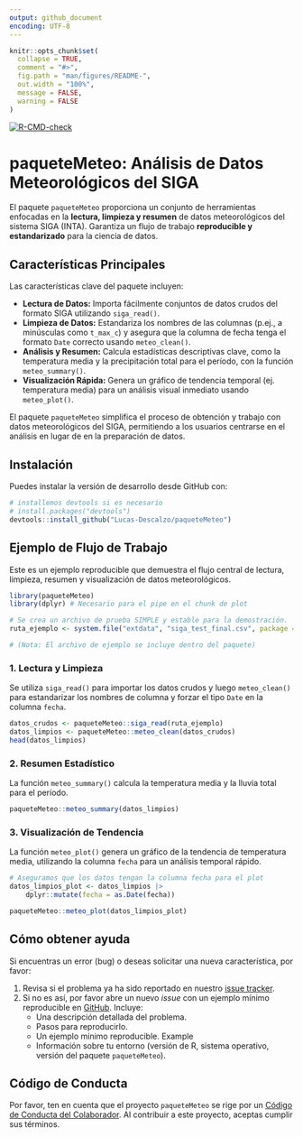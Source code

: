```yaml
---
output: github_document
encoding: UTF-8
---
```



```r
knitr::opts_chunk$set(
  collapse = TRUE,
  comment = "#>",
  fig.path = "man/figures/README-",
  out.width = "100%",
  message = FALSE,
  warning = FALSE
)
```

[![R-CMD-check](https://github.com/Lucas-Descalzo/paqueteMeteo/actions/workflows/R-CMD-check.yaml/badge.svg)](https://github.com/Lucas-Descalzo/paqueteMeteo/actions/workflows/R-CMD-check.yaml)

# paqueteMeteo: Análisis de Datos Meteorológicos del SIGA

El paquete `paqueteMeteo` proporciona un conjunto de herramientas enfocadas en la **lectura, limpieza y resumen** de datos meteorológicos del sistema SIGA (INTA). Garantiza un flujo de trabajo **reproducible y estandarizado** para la ciencia de datos.

## Características Principales

Las características clave del paquete incluyen:

* **Lectura de Datos:** Importa fácilmente conjuntos de datos crudos del formato SIGA utilizando `siga_read()`.
* **Limpieza de Datos:** Estandariza los nombres de las columnas (p.ej., a minúsculas como `t_max_c`) y asegura que la columna de fecha tenga el formato `Date` correcto usando `meteo_clean()`.
* **Análisis y Resumen:** Calcula estadísticas descriptivas clave, como la temperatura media y la precipitación total para el período, con la función `meteo_summary()`.
* **Visualización Rápida:** Genera un gráfico de tendencia temporal (ej. temperatura media) para un análisis visual inmediato usando `meteo_plot()`.

El paquete `paqueteMeteo` simplifica el proceso de obtención y trabajo con datos meteorológicos del SIGA, permitiendo a los usuarios centrarse en el análisis en lugar de en la preparación de datos.

## Instalación

Puedes instalar la versión de desarrollo desde GitHub con:

```r
# installemos devtools si es necesario
# install.packages("devtools")
devtools::install_github("Lucas-Descalzo/paqueteMeteo")
```

## Ejemplo de Flujo de Trabajo

Este es un ejemplo reproducible que demuestra el flujo central de lectura, limpieza, resumen y visualización de datos meteorológicos.

```r
library(paqueteMeteo)
library(dplyr) # Necesario para el pipe en el chunk de plot

# Se crea un archivo de prueba SIMPLE y estable para la demostración.
ruta_ejemplo <- system.file("extdata", "siga_test_final.csv", package = "paqueteMeteo")

# (Nota: El archivo de ejemplo se incluye dentro del paquete)
```

### 1. Lectura y Limpieza

Se utiliza `siga_read()` para importar los datos crudos y luego `meteo_clean()` para estandarizar los nombres de columna y forzar el tipo `Date` en la columna `fecha`.

```r
datos_crudos <- paqueteMeteo::siga_read(ruta_ejemplo)
datos_limpios <- paqueteMeteo::meteo_clean(datos_crudos)
head(datos_limpios)
```

### 2. Resumen Estadístico

La función `meteo_summary()` calcula la temperatura media y la lluvia total para el período.

```r
paqueteMeteo::meteo_summary(datos_limpios)
```

### 3. Visualización de Tendencia

La función `meteo_plot()` genera un gráfico de la tendencia de temperatura media, utilizando la columna `fecha` para un análisis temporal rápido.

```r
# Aseguramos que los datos tengan la columna fecha para el plot
datos_limpios_plot <- datos_limpios |>
    dplyr::mutate(fecha = as.Date(fecha))

paqueteMeteo::meteo_plot(datos_limpios_plot)
```

## Cómo obtener ayuda

Si encuentras un error (bug) o deseas solicitar una nueva característica, por favor:

1.  Revisa si el problema ya ha sido reportado en nuestro [issue tracker](https://github.com/Lucas-Descalzo/paqueteMeteo/issues).
2.  Si no es así, por favor abre un nuevo *issue* con un ejemplo mínimo reproducible en [GitHub](https://github.com/Lucas-Descalzo/paqueteMeteo/issues/new). Incluye:
    * Una descripción detallada del problema.
    * Pasos para reproducirlo.
    * Un ejemplo mínimo reproducible.
Example
    * Información sobre tu entorno (versión de R, sistema operativo, versión del paquete `paqueteMeteo`).

## Código de Conducta

Por favor, ten en cuenta que el proyecto `paqueteMeteo` se rige por un [Código de Conducta del Colaborador](CODE_OF_CONDUCT.md). Al contribuir a este proyecto, aceptas cumplir sus términos.
